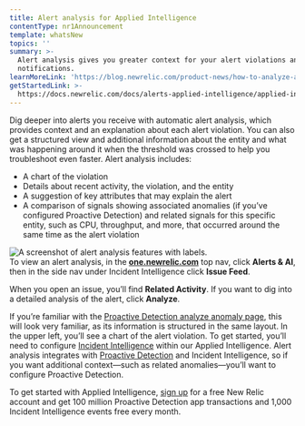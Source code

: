 ```yaml
---
title: Alert analysis for Applied Intelligence
contentType: nr1Announcement
template: whatsNew
topics: ''
summary: >-
  Alert analysis gives you greater context for your alert violations and
  notifications.
learnMoreLink: 'https://blog.newrelic.com/product-news/how-to-analyze-alert-violations/'
getStartedLink: >-
  https://docs.newrelic.com/docs/alerts-applied-intelligence/applied-intelligence
---
```


Dig deeper into alerts you receive with automatic alert analysis, which provides context and an explanation about each alert violation. You can also get a structured view and additional information about the entity and what was happening around it when the threshold was crossed to help you troubleshoot even faster. Alert analysis includes:

* A chart of the violation
* Details about recent activity, the violation, and the entity
* A suggestion of key attributes that may explain the alert
* A comparison of signals showing associated anomalies (if you’ve configured Proactive Detection) and related signals for this specific entity, such as CPU, throughput, and more, that occurred around the same time as the alert violation

<div
  className="dnd-atom-wrapper type-image context-sdl_editor_representation"
  contentEditable="false"
>
  <div className="dnd-drop-wrapper"><div className="image"><img typeof="foaf:Image" src="https://docs-dev.newrelic.com/sites/default/files/thumbnails/image/alert-analysis-details.png" width={1536} height={757} alt="A screenshot of alert analysis features with labels." title="A screenshot of alert analysis features with labels."/></div></div><div className="dnd-legend-wrapper" contentEditable="true"><div className="meta">To view an alert analysis, in the <b><a href="https://one.newrelic.com">one.newrelic.com</a></b> top nav, click <b>Alerts & AI</b>, then in the side nav under Incident Intelligence click <b>Issue Feed</b>.</div></div>
</div>

When you open an issue, you’ll find **Related Activity**. If you want to dig into a detailed analysis of the alert, click **Analyze**.

If you’re familiar with the [Proactive Detection analyze anomaly page](https://blog.newrelic.com/product-news/new-capabilities-proactive-detection/), this will look very familiar, as its information is structured in the same layout. In the upper left, you’ll see a chart of the alert violation. To get started, you’ll need to configure [Incident Intelligence](/docs/alerts-applied-intelligence/applied-intelligence/incident-intelligence/get-started-incident-intelligence) within our Applied Intelligence. Alert analysis integrates with [Proactive Detection](/docs/alerts-applied-intelligence/applied-intelligence/proactive-detection/proactive-detection-applied-intelligence) and Incident Intelligence, so if you want additional context—such as related anomalies—you’ll want to configure Proactive Detection.

To get started with Applied Intelligence, [sign up](https://newrelic.com/signup) for a free New Relic account and get 100 million Proactive Detection app transactions and 1,000 Incident Intelligence events free every month.
